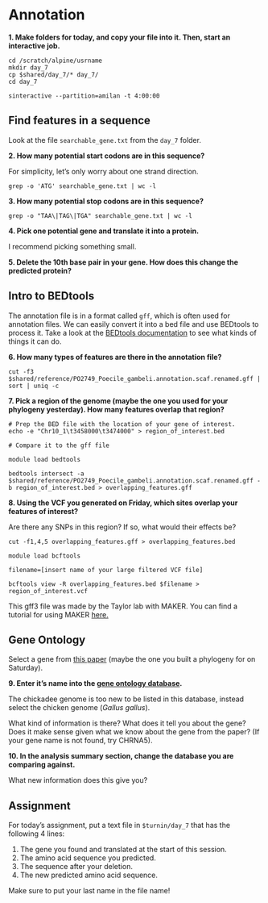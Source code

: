 # Annotation

**1. Make folders for today, and copy your file into it. Then, start an interactive job.**

```cat
cd /scratch/alpine/usrname
mkdir day_7
cp $shared/day_7/* day_7/
cd day_7 

sinteractive --partition=amilan -t 4:00:00
```

## Find features in a sequence 

Look at the file `searchable_gene.txt` from the `day_7` folder. 

**2. How many potential start codons are in this sequence? **

For simplicity, let's only worry about one strand direction. 

```cat
grep -o 'ATG' searchable_gene.txt | wc -l
```


**3. How many potential stop codons are in this sequence?** 

```cat
grep -o "TAA\|TAG\|TGA" searchable_gene.txt | wc -l

```


**4. Pick one potential gene and translate it into a protein.**

I recommend picking something small. 

**5. Delete the 10th base pair in your gene. How does this change the predicted protein?** 

## Intro to BEDtools 

The annotation file is in a format called `gff`, which is often used for annotation files. We can easily convert it into a bed file and use BEDtools to process it. Take a look at the [BEDtools documentation](https://bedtools.readthedocs.io/en/latest/) to see what kinds of things it can do. 


**6. How many types of features are there in the annotation file?** 

```cat
cut -f3 $shared/reference/PO2749_Poecile_gambeli.annotation.scaf.renamed.gff | sort | uniq -c
```

**7. Pick a region of the genome (maybe the one you used for your phylogeny yesterday). How many features overlap that region? **

```cat
# Prep the BED file with the location of your gene of interest. 
echo -e "Chr10_1\t3458000\t3474000" > region_of_interest.bed

# Compare it to the gff file

module load bedtools 

bedtools intersect -a $shared/reference/PO2749_Poecile_gambeli.annotation.scaf.renamed.gff -b region_of_interest.bed > overlapping_features.gff

```

**8. Using the VCF you generated on Friday, which sites overlap your features of interest? **

Are there any SNPs in this region? If so, what would their effects be? 

```cat
cut -f1,4,5 overlapping_features.gff > overlapping_features.bed

module load bcftools

filename=[insert name of your large filtered VCF file]

bcftools view -R overlapping_features.bed $filename > region_of_interest.vcf

```


::: {.learning data=latex=""}
This gff3 file was made by the Taylor lab with MAKER. You can find a tutorial for using MAKER [here.](https://darencard.net/blog/2017-05-16-maker-genome-annotation/)
:::


## Gene Ontology 

Select a gene from [this paper](https://www.cell.com/current-biology/fulltext/S0960-9822(24)00398-1#mmc2) (maybe the one you built a phylogeny for on Saturday). 

**9. Enter it's name into the [gene ontology database](https://geneontology.org/). **

The chickadee genome is too new to be listed in this database, instead select the chicken genome (*Gallus gallus*). 

What kind of information is there? What does it tell you about the gene? Does it make sense given what we know about the gene from the paper? (If your gene name is not found, try CHRNA5).

**10. In the analysis summary section, change the database you are comparing against. **

What new information does this give you?  



## Assignment 

For today's assignment, put a text file in `$turnin/day_7` that has the following 4 lines: 

1. The gene you found and translated at the start of this session. 
2. The amino acid sequence you predicted. 
3. The sequence after your deletion. 
4. The new predicted amino acid sequence. 

Make sure to put your last name in the file name! 

